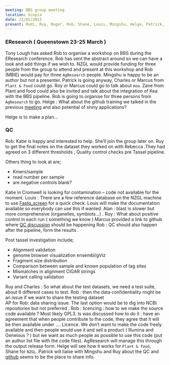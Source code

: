 ---
meeting: BBS group meeting
location: Scopia
date: 22/01/2015
present: Rudi, Ruy, Roger, Rob, Shane, Louis, Mingshu, Helge, Patrick, Charles, Alan, Marcus, Aurelie
---



### EResearch ( Queenstown 23-25 March )

Tony Lough has asked Rob to organise a workshop on BBS during the EResearch conference.
Rob has sent the abstract around so we can have a look and add things if we wish to.
NZGL would provide funding for three people from the group to attend and present at this workshop and Rob (MBIE) would pay for three `AgResearch` people. 
Mingshu is happy to be an author but not a presenter.
Patrick is going anyway, Charles or Marcus from `Plant & Food` could go. Roy or Marcus could go to talk about `moa`.
Zane from Plant and food could also be invited and talk about the integration of Kea with the BBS pipeline. 
Rob is going to organise for three persons from `AgResearch` to go. 
Helge : What about the github training we talked in the previous [meeting](https://github.com/mdavy86/gbs_moa/blob/f/minutes/minutes/20141216.md) and also potential of shiny applications? 

Helge is to make a plan… 

### QC 
Rob: Katie is happy and interested to help. She’ll join the group later on.
Ruy to get the final notes on the dataset they worked on with Rebecca .They had agreed on 3 different thresholds , Quality control checks pre Tassel pipeline. 

Others thing to look at are;

* Kmers/sample
* read number per sample
* are negative controls blank? 

Katie in Cromwell is looking for contamination – code not available for the moment.
Louis : There are a few reference database on the NZGL machine to use [Fastq_screen](http://www.bioinformatics.babraham.ac.uk/projects/fastq_screen/) for a quick check. Louis will make the documentation available so everybody can use this if wanted. 
Alan : blast is slower but more comprehensive  (organelles, symbiots…) .
Ruy : What about positive control in each run ( something we know )
Marcus provided a link to github where [QC discussion](https://github.com/biospectrabysequencing/gbs_moa/issues/16) should be happening 
Rob  : QC should also happen after the pipeline, form the results .

Post tassel investigation include;

* Alignment validation
* genome browser visualization ensembl/gViz
* Fragment size distribution
* Comparison between sample and known population of tag sites
* Mismatches in alignment CIGAR strings
* Variant calling validation

Ruy and Charles : So what about the test datasets, we need a test suite, about 6 different cases to test.
Rob : then the data confidentiality might be an issue if we want to share the testing dataset  
AP for Rob: data sharing issue.
The last option would be to dig into NCBI repositories but not preferred .
Rob : licencing : how to we make the source code available ? Most likely GPL3.  Is was discussed how to do it : have an agreement that when people contribute to the code, they agree that it will be then available under …. Licence. We don’t want to make the code freely available and then people would use it and sell a product ( Illumina and Geneious ? ) but we want as much people  as possible to use this code (put an author list file with the code files).
AgResearch  will manage this through the output release form. Helge will see how it works for `Plant & food`, Shane for `NZGL`.
Patrick will liaise with Mingshu and Ruy about the QC and [github](https://github.com/biospectrabysequencing/gbs_moa) seems to be the place to share info.
